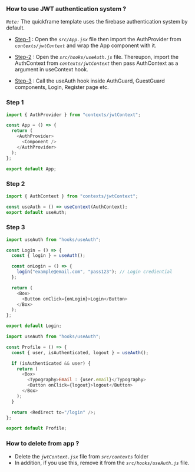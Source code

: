 ### How to use JWT authentication system ?

_`Note:`_ The quickframe template uses the firebase authentication system by default.

- [Step-1](#step-1) : Open the _`src/App.jsx`_ file then import the AuthProvider from _`contexts/jwtContext`_ and wrap the App component with it.

- [Step-2](#step-2) : Open the _`src/hooks/useAuth.js`_ file. Thereupon, import the AuthContext from _`contexts/jwtContext`_ then pass AuthContext as a argument in useContext hook.

- [Step-3](#step-3) : Call the useAuth hook inside AuthGuard, GuestGuard components, Login, Register page etc.

### Step 1

```js mark=1,5,7
import { AuthProvider } from "contexts/jwtContext";

const App = () => {
  return (
    <AuthProvider>
      <Component />
    </AuthProvider>
  );
};

export default App;
```

### Step 2

```js mark=1,3[34:44]
import { AuthContext } from "contexts/jwtContext";

const useAuth = () => useContext(AuthContext);
export default useAuth;
```

### Step 3

```js login.jsx
import useAuth from "hooks/useAuth";

const Login = () => {
  const { login } = useAuth();

  const onLogin = () => {
    login("example@email.com", "pass123"); // Login crediential
  };

  return (
    <Box>
      <Button onClick={onLogin}>Login</Button>
    </Box>
  );
};

export default Login;
```

```js profile.jsx
import useAuth from "hooks/useAuth";

const Profile = () => {
  const { user, isAuthenticated, logout } = useAuth();

  if (isAuthenticated && user) {
    return (
      <Box>
        <Typography>Email : {user.email}</Typography>
        <Button onClick={logout}>logout</Button>
      </Box>
    );
  }

  return <Redirect to="/login" />;
};

export default Profile;
```

### How to delete from app ?

- Delete the _`jwtContext.jsx`_ file from _`src/contexts`_ folder
- In addition, if you use this, remove it from the _`src/hooks/useAuth.js`_ file.
